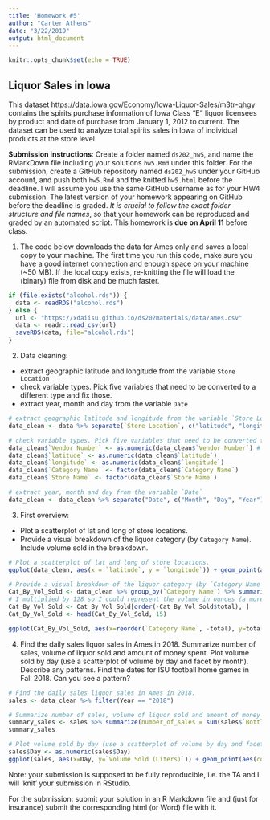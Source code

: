 ```yaml
---
title: 'Homework #5'
author: "Carter Athens"
date: "3/22/2019"
output: html_document
---
```


```r
knitr::opts_chunk$set(echo = TRUE)
```

## Liquor Sales in Iowa

This dataset https://data.iowa.gov/Economy/Iowa-Liquor-Sales/m3tr-qhgy contains the spirits purchase information of Iowa Class “E” liquor licensees by product and date of purchase from January 1, 2012 to current. The dataset can be used to analyze total spirits sales in Iowa of individual products at the store level.

**Submission instructions**: Create a folder named `ds202_hw5`, and name the RMarkDown file including your solutions `hw5.Rmd` under this folder. For the submission, create a GitHub repository named `ds202_hw5` under your GitHub account, and push both `hw5.Rmd` and the knitted `hw5.html` before the deadline. I will assume you use the same GitHub username as for your HW4 submission. The latest version of your homework appearing on GitHub before the deadline is graded. *It is crucial to follow the exact folder structure and file names*, so that your homework can be reproduced and graded by an automated script. This homework is **due on April 11** before class.

1. The code below downloads the data for Ames only and saves a local copy to your machine. The first time you run this code, make sure you have a good internet connection and enough space on your machine (~50 MB). If the local copy exists, re-knitting the file will load the (binary) file from disk and be much faster. 
```r
if (file.exists("alcohol.rds")) {
  data <- readRDS("alcohol.rds")
} else {
  url <- "https://xdaiisu.github.io/ds202materials/data/ames.csv"
  data <- readr::read_csv(url)
  saveRDS(data, file="alcohol.rds")
} 
```
2. Data cleaning: 
  - extract geographic latitude and longitude from the variable `Store Location`
  - check variable types. Pick five variables that need to be converted to a different type and fix those. 
  - extract year, month and day from the variable `Date`
  
```r
# extract geographic latitude and longitude from the variable `Store Location`
data_clean <- data %>% separate(`Store Location`, c("latitude", "longitude", "coords"), sep = "\n") %>% select(-latitude, -longitude) %>% mutate(coords = gsub("[()]", "", coords)) %>% separate(coords, c("latitude", "longitude"), sep = ",")

# check variable types. Pick five variables that need to be converted to a different type and fix those.
data_clean$`Vendor Number` <- as.numeric(data_clean$`Vendor Number`) # Character to numeric
data_clean$`latitude` <- as.numeric(data_clean$`latitude`)
data_clean$`longitude` <- as.numeric(data_clean$`longitude`)
data_clean$`Category Name` <- factor(data_clean$`Category Name`)
data_clean$`Store Name` <- factor(data_clean$`Store Name`)

# extract year, month and day from the variable `Date`
data_clean <- data_clean %>% separate("Date", c("Month", "Day", "Year"), sep="/")
```

3. First overview:
  - Plot a scatterplot of lat and long of store locations. 
  - Provide a visual breakdown of the liquor category (by `Category Name`). Include volume sold in the breakdown.
```r
# Plot a scatterplot of lat and long of store locations.
ggplot(data_clean, aes(x = `latitude`, y = `longitude`)) + geom_point(aes(colour = "purple", size = 2)) +  theme(axis.text.x = element_text(angle = 45, hjust = 1), axis.text.y = element_text(hjust = 1, size=10)) + ggtitle("Latitude and Longitude of Store Locations")
```

```r
# Provide a visual breakdown of the liquor category (by `Category Name`). Include volume sold in the breakdown.
Cat_By_Vol_Sold <- data_clean %>% group_by(`Category Name`) %>% summarize(total = (sum(`Volume Sold (Gallons)`)*128/10000))
# I multiplied by 128 so I could represent the volume in ounces (a more fitting unit of measurement for alcohol instead of gallons), then I divide by 10,000 so that the value is readable when I plot it.
Cat_By_Vol_Sold <- Cat_By_Vol_Sold[order(-Cat_By_Vol_Sold$total), ]
Cat_By_Vol_Sold <- head(Cat_By_Vol_Sold, 15)

ggplot(Cat_By_Vol_Sold, aes(x=reorder(`Category Name`, -total), y=total)) + geom_col(aes(fill=factor(`Category Name`)), show.legend=FALSE) + xlab("Category") + coord_flip() + ylab("Volume Sold (Ten Thousand oz)") + ggtitle("Top 15 Most Popular Liquor Categories In Ames")
```
4. Find the daily sales liquor sales in Ames in 2018. Summarize number of sales, volume of liquor sold and amount of money spent. Plot volume sold by day (use a scatterplot of volume by day and facet by month). Describe any patterns.
Find the dates for ISU football home games in Fall 2018. Can you see a pattern? 
```r
# Find the daily sales liquor sales in Ames in 2018.
sales <- data_clean %>% filter(Year == "2018")

# Summarize number of sales, volume of liquor sold and amount of money spent.
summary_sales <- sales %>% summarize(number_of_sales = sum(sales$`Bottles Sold`), volume_of_liquor = sum(sales$`Volume Sold (Liters)`), money_spent = sum(sales$`Sale (Dollars)`))
summary_sales

# Plot volume sold by day (use a scatterplot of volume by day and facet by month). Describe any patterns.
sales$Day <- as.numeric(sales$Day)
ggplot(sales, aes(x=Day, y=`Volume Sold (Liters)`)) + geom_point(aes(colour=factor(Day)), show.legend=FALSE) + facet_wrap(~Month) + scale_x_continuous(breaks=seq(0,30,5)) + xlab("Day") + ylab("Volume Sold (Liters)") + ggtitle("Monthly Liquor Sales")
```

Note: your submission is supposed to be fully reproducible, i.e. the TA and I will 'knit' your submission in RStudio. 


For the submission: submit your solution in an R Markdown file and (just for insurance) submit the corresponding html (or Word) file with it. 
